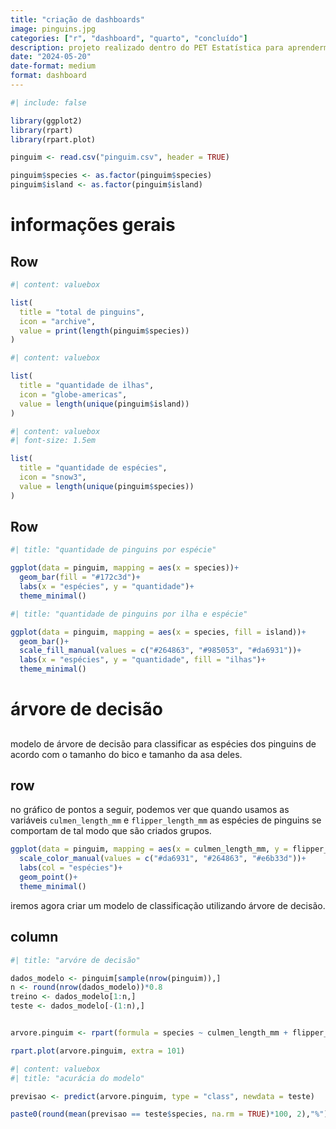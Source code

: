 ```yaml
---
title: "criação de dashboards"
image: pinguins.jpg
categories: ["r", "dashboard", "quarto", "concluído"]
description: projeto realizado dentro do PET Estatística para aprendermos a criar dashboards. aqui utilizei o quarto para a criação do dashboard e um conjunto de dados sobre pinguins.
date: "2024-05-20"
date-format: medium
format: dashboard
---
```


```r

#| include: false

library(ggplot2)
library(rpart)
library(rpart.plot)

pinguim <- read.csv("pinguim.csv", header = TRUE)

pinguim$species <- as.factor(pinguim$species)
pinguim$island <- as.factor(pinguim$island)
```

# informações gerais

## Row {height="25%"}

```r
#| content: valuebox

list(
  title = "total de pinguins",
  icon = "archive",
  value = print(length(pinguim$species))
)
```

```r
#| content: valuebox

list(
  title = "quantidade de ilhas",
  icon = "globe-americas",
  value = length(unique(pinguim$island))
)
```

```r
#| content: valuebox
#| font-size: 1.5em

list(
  title = "quantidade de espécies",
  icon = "snow3",
  value = length(unique(pinguim$species))
)

```

## Row

```r
#| title: "quantidade de pinguins por espécie"

ggplot(data = pinguim, mapping = aes(x = species))+ 
  geom_bar(fill = "#172c3d")+
  labs(x = "espécies", y = "quantidade")+
  theme_minimal()

```

```r
#| title: "quantidade de pinguins por ilha e espécie"

ggplot(data = pinguim, mapping = aes(x = species, fill = island))+ 
  geom_bar()+
  scale_fill_manual(values = c("#264863", "#985053", "#da6931"))+
  labs(x = "espécies", y = "quantidade", fill = "ilhas")+
  theme_minimal()
```

# árvore de decisão

##  {.sidebar}

modelo de árvore de decisão para classificar as espécies dos pinguins de acordo com o tamanho do bico e tamanho da asa deles.

## row

::: card
no gráfico de pontos a seguir, podemos ver que quando usamos as variáveis `culmen_length_mm` e `flipper_length_mm` as espécies de pinguins se comportam de tal modo que são criados grupos.

```r

ggplot(data = pinguim, mapping = aes(x = culmen_length_mm, y = flipper_length_mm, col = species))+
  scale_color_manual(values = c("#da6931", "#264863", "#e6b33d"))+
  labs(col = "espécies")+
  geom_point()+
  theme_minimal()
```

iremos agora criar um modelo de classificação utilizando árvore de decisão.
:::

## column

```r
#| title: "arvóre de decisão"

dados_modelo <- pinguim[sample(nrow(pinguim)),]
n <- round(nrow(dados_modelo))*0.8
treino <- dados_modelo[1:n,]
teste <- dados_modelo[-(1:n),]


arvore.pinguim <- rpart(formula = species ~ culmen_length_mm + flipper_length_mm, data = treino, method = "class")

rpart.plot(arvore.pinguim, extra = 101)

```

```r
#| content: valuebox
#| title: "acurácia do modelo"

previsao <- predict(arvore.pinguim, type = "class", newdata = teste)

paste0(round(mean(previsao == teste$species, na.rm = TRUE)*100, 2),"%")


```
